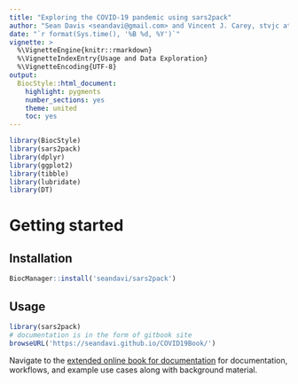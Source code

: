 ```yaml
---
title: "Exploring the COVID-19 pandemic using sars2pack"
author: "Sean Davis <seandavi@gmail.com> and Vincent J. Carey, stvjc at channing.harvard.edu"
date: "`r format(Sys.time(), '%B %d, %Y')`"
vignette: >
  %\VignetteEngine{knitr::rmarkdown}
  %\VignetteIndexEntry{Usage and Data Exploration}
  %\VignetteEncoding{UTF-8}
output:
  BiocStyle::html_document:
    highlight: pygments
    number_sections: yes
    theme: united
    toc: yes
---
```


```r
library(BiocStyle)
library(sars2pack)
library(dplyr)
library(ggplot2)
library(tibble)
library(lubridate)
library(DT)
```
# Getting started

## Installation

```r
BiocManager::install('seandavi/sars2pack')
```

## Usage

```r
library(sars2pack)
# documentation is in the form of gitbook site
browseURL('https://seandavi.github.io/COVID19Book/')
```

Navigate to the [extended online book for
documentation](https://seandavi.github.io/COVID19Book/) for
documentation, workflows, and example use cases along with background
material.
